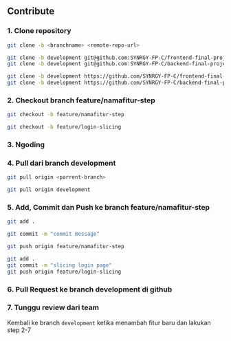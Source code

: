 ## Contribute

### 1. Clone repository

```bash
git clone -b <branchname> <remote-repo-url>
```

```bash filename="Example Using SSH"
git clone -b development git@github.com:SYNRGY-FP-C/frontend-final-project.git
git clone -b development git@github.com:SYNRGY-FP-C/backend-final-project.git
```

```bash filename="Example Using HTTPS"
git clone -b development https://github.com/SYNRGY-FP-C/frontend-final-project.git
git clone -b development https://github.com/SYNRGY-FP-C/backend-final-project.git
```

### 2. Checkout branch feature/namafitur-step

```bash
git checkout -b feature/namafitur-step
```

```bash filename="Example"
git checkout -b feature/login-slicing
```

### 3. Ngoding

### 4. Pull dari branch development

```bash
git pull origin <parrent-branch>
```

```bash filename="Example"
git pull origin development
```

### 5. Add, Commit dan Push ke branch feature/namafitur-step

```bash
git add .
```

```bash
git commit -m "commit message"
```

```bash
git push origin feature/namafitur-step
```

```bash filename="Example"
git add .
git commit -m "slicing login page"
git push origin feature/login-slicing
```

### 6. Pull Request ke branch development di github

### 7. Tunggu review dari team

Kembali ke branch `development` ketika menambah fitur baru dan lakukan step 2-7
